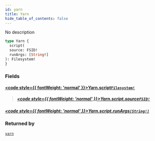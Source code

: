 ```yaml
---
id: yarn
title: Yarn
hide_table_of_contents: false
---
```








No description

```graphql
type Yarn {
  script(
  source: FSID!
  runArgs: [String!]
): Filesystem!
}
```


### Fields

#### [<code style={{ fontWeight: 'normal' }}>Yarn.<b>script</b></code>](#)<Bullet />[`Filesystem!`](/reference/api/objects/filesystem) <Badge class="secondary" text="non-null"/> <Badge class="secondary" text="object"/>
> 
> ##### [<code style={{ fontWeight: 'normal' }}>Yarn.script.<b>source</b></code>](#)<Bullet />[`FSID!`](/reference/api/scalars/fsid) <Badge class="secondary" text="non-null"/> <Badge class="secondary" text="scalar"/>
> 
> 

##### [<code style={{ fontWeight: 'normal' }}>Yarn.script.<b>runArgs</b></code>](#)<Bullet />[`[String!]`](/reference/api/scalars/string) <Badge class="secondary" text="list"/> <Badge class="secondary" text="scalar"/>
> 
> 



### Returned by

[`yarn`](/reference/api/queries/yarn)  <Badge class="secondary" text="query"/>



